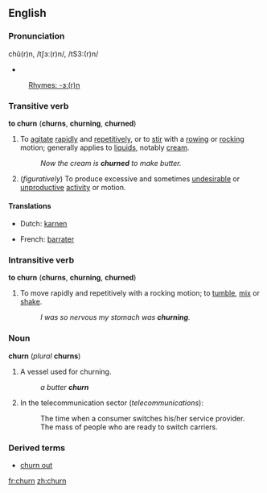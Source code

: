 ==English==
===Pronunciation===
chû(r)n, /tʃɜː(r)n/, /tS3:(r)n/
*{{audio|en-us-churn.ogg|Audio (US)}}
:[[Rhymes:English:-ɜː(r)n|Rhymes: -ɜː(r)n]]

===Transitive verb===
'''to churn''' ('''churns''', '''churning''', '''churned''')

#To [[agitate]] [[rapidly]] and [[repetitively]], or to [[stir]] with a [[rowing]] or [[rocking]] motion; generally applies to [[liquids]], notably [[cream]].
#:''Now the cream is '''churned''' to make butter.''
#(''figuratively'') To produce excessive and sometimes [[undesirable]] or [[unproductive]] [[activity]] or motion.

====Translations====
{{top}}
*Dutch: [[karnen]]
{{mid}}
*French: [[barrater]]
{{bottom}}

===Intransitive verb===
'''to churn''' ('''churns''', '''churning''', '''churned''')

#To move rapidly and repetitively with a rocking motion; to [[tumble]], [[mix]] or [[shake]].
#:''I was so nervous my stomach was '''churning'''.''

===Noun===
'''churn''' (''plural'' '''churns''')

#A vessel used for churning.
#:''a butter '''churn'''''
#In the telecommunication sector (''telecommunications''):
#: The time when a consumer switches his/her service provider.
#: The mass of people who are ready to switch carriers.

===Derived terms===
*[[churn out]]

[[fr:churn]]
[[zh:churn]]